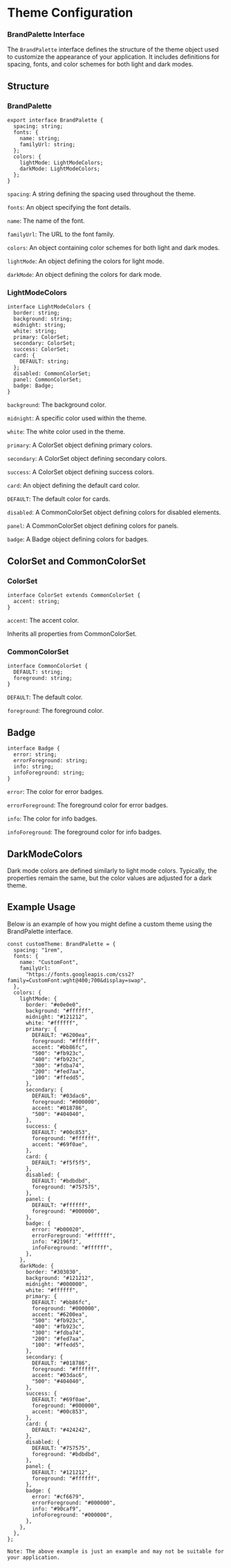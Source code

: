 # Theme Configuration

### BrandPalette Interface

The `BrandPalette` interface defines the structure of the theme object used to
customize the appearance of your application.
It includes definitions for spacing, fonts, and color schemes for both light and dark modes.

## Structure

### BrandPalette

```tsx
export interface BrandPalette {
  spacing: string;
  fonts: {
    name: string;
    familyUrl: string;
  };
  colors: {
    lightMode: LightModeColors;
    darkMode: LightModeColors;
  };
}
```

`spacing`: A string defining the spacing used throughout the theme.

`fonts`: An object specifying the font details.

`name`: The name of the font.

`familyUrl`: The URL to the font family.

`colors`: An object containing color schemes for both light and dark modes.

`lightMode`: An object defining the colors for light mode.

`darkMode`: An object defining the colors for dark mode.

### LightModeColors

```tsx filename="LightModeColors"
interface LightModeColors {
  border: string;
  background: string;
  midnight: string;
  white: string;
  primary: ColorSet;
  secondary: ColorSet;
  success: ColorSet;
  card: {
    DEFAULT: string;
  };
  disabled: CommonColorSet;
  panel: CommonColorSet;
  badge: Badge;
}
```

`background`: The background color.

`midnight`: A specific color used within the theme.

`white`: The white color used in the theme.

`primary`: A ColorSet object defining primary colors.

`secondary`: A ColorSet object defining secondary colors.

`success`: A ColorSet object defining success colors.

`card`: An object defining the default card color.

`DEFAULT`: The default color for cards.

`disabled`: A CommonColorSet object defining colors for disabled elements.

`panel`: A CommonColorSet object defining colors for panels.

`badge`: A Badge object defining colors for badges.

## ColorSet and CommonColorSet

### ColorSet

```tsx filename="ColorSet" copy
interface ColorSet extends CommonColorSet {
  accent: string;
}
```

`accent`: The accent color.

Inherits all properties from CommonColorSet.

### CommonColorSet

```tsx filename="CommonColorSet" copy
interface CommonColorSet {
  DEFAULT: string;
  foreground: string;
}
```

`DEFAULT`: The default color.

`foreground`: The foreground color.

## Badge

```tsx filename="Badge" copy
interface Badge {
  error: string;
  errorForeground: string;
  info: string;
  infoForeground: string;
}
```

`error`: The color for error badges.

`errorForeground`: The foreground color for error badges.

`info`: The color for info badges.

`infoForeground`: The foreground color for info badges.

## DarkModeColors

Dark mode colors are defined similarly to light mode colors.
Typically, the properties remain the same, but the color values are adjusted for a dark theme.

## Example Usage

Below is an example of how you might define a custom theme using the BrandPalette interface.

```tsx filename="ThemeExample" copy
const customTheme: BrandPalette = {
  spacing: "1rem",
  fonts: {
    name: "CustomFont",
    familyUrl:
      "https://fonts.googleapis.com/css2?family=CustomFont:wght@400;700&display=swap",
  },
  colors: {
    lightMode: {
      border: "#e0e0e0",
      background: "#ffffff",
      midnight: "#121212",
      white: "#ffffff",
      primary: {
        DEFAULT: "#6200ea",
        foreground: "#ffffff",
        accent: "#bb86fc",
        "500": "#fb923c",
        "400": "#fb923c",
        "300": "#fdba74",
        "200": "#fed7aa",
        "100": "#ffedd5",
      },
      secondary: {
        DEFAULT: "#03dac6",
        foreground: "#000000",
        accent: "#018786",
        "500": "#404040",
      },
      success: {
        DEFAULT: "#00c853",
        foreground: "#ffffff",
        accent: "#69f0ae",
      },
      card: {
        DEFAULT: "#f5f5f5",
      },
      disabled: {
        DEFAULT: "#bdbdbd",
        foreground: "#757575",
      },
      panel: {
        DEFAULT: "#ffffff",
        foreground: "#000000",
      },
      badge: {
        error: "#b00020",
        errorForeground: "#ffffff",
        info: "#2196f3",
        infoForeground: "#ffffff",
      },
    },
    darkMode: {
      border: "#303030",
      background: "#121212",
      midnight: "#000000",
      white: "#ffffff",
      primary: {
        DEFAULT: "#bb86fc",
        foreground: "#000000",
        accent: "#6200ea",
        "500": "#fb923c",
        "400": "#fb923c",
        "300": "#fdba74",
        "200": "#fed7aa",
        "100": "#ffedd5",
      },
      secondary: {
        DEFAULT: "#018786",
        foreground: "#ffffff",
        accent: "#03dac6",
        "500": "#404040",
      },
      success: {
        DEFAULT: "#69f0ae",
        foreground: "#000000",
        accent: "#00c853",
      },
      card: {
        DEFAULT: "#424242",
      },
      disabled: {
        DEFAULT: "#757575",
        foreground: "#bdbdbd",
      },
      panel: {
        DEFAULT: "#121212",
        foreground: "#ffffff",
      },
      badge: {
        error: "#cf6679",
        errorForeground: "#000000",
        info: "#90caf9",
        infoForeground: "#000000",
      },
    },
  },
};
```

`Note: The above example is just an example and may not be suitable for your application.`
